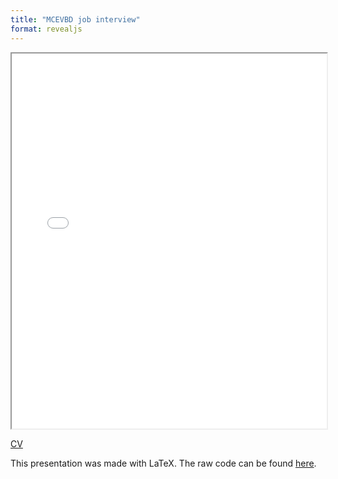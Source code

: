 ```yaml
---
title: "MCEVBD job interview"
format: revealjs
---
```


::: {#fig-RefCardR}

<iframe width="100%" height="600" src="./MCEVBD_interview/MCEVBD_presentation.pdf"></iframe>
<!-- {{< pdf ./MCEVBD_interview/MCEVBD_presentation.pdf >}} -->
:::

<a href="./files/MCEVBD_interview/MCEVBD_presentation.pdf  ">CV</a>

This presentation was made with LaTeX. The raw code can be found [here](./MCEVBD_interview/JansenD_presentation.Rtex).
